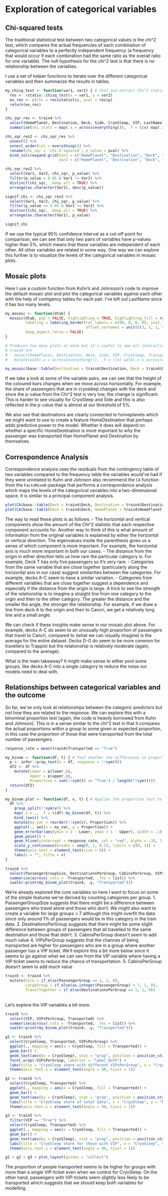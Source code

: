 # Exploration of categorical variables
## Chi-squared tests
The traditional statistical test between two categorical values is the chi\^2 test, which compares the actual frequencies of each combination of categorical variables to a perfectly independent frequency (a frequency that would occur if each combination had the same ratio as the overall ratio for one variable). The null hypothesis for the chi\^2 test is that there is no relationship between the variables.

I use a set of helper functions to iterate over the different categorical variables and then summarize the results in tables.
```r
my_chisq_test <- function(var1, var2) { # Test and extract Chi^2 statistics
  res <- rstatix::chisq_test(x = var1, y = var2)
  ex_res <- c(chi = res$statistic, pval = res$p)
  return(ex_res)
}

chi_sqr_res <- train4 %>%
  select(HomePlanet, Destination, Deck, Side, CryoSleep, VIP, LastName) %>%
  summarise(chi_stats = map(.x = across(everything()), .f = \(x) map(.x = across(everything()), .f = \(y) my_chisq_test(x, y))))

chi_sqr_res2 <- chi_sqr_res %>%
  unnest() %>%
  unnest_wider(col = everything()) %>%
  rename(chi_sqr = `chi.X-squared`, p_value = pval) %>%
  bind_cols(expand.grid(Var1 = c("HomePlanet", "Destination", "Deck", "Side", "CryoSleep", "VIP", "LastName"), 
                        Var2 = c("HomePlanet", "Destination", "Deck", "Side", "CryoSleep", "VIP", "LastName")), .)

chi_sqr_res2 %>%
  select(Var1, Var2, chi_sqr, p_value) %>%
  filter(p_value > 0.05 & Var1 != Var2) %>%
  distinct(chi_sqr, .keep_all = TRUE) %>%
  arrange(as.character(Var1), desc(p_value))

signif_chi <- chi_sqr_res2 %>%
  select(Var1, Var2, chi_sqr, p_value) %>%
  filter(p_value <= 0.05 & Var1 != Var2) %>%
  distinct(chi_sqr, .keep_all = TRUE) %>%
  arrange(as.character(Var1), p_value)

signif_chi
```

If we use the typical 95% confidence interval as a cut-off point for comparison, we can see that only two pairs of variables have p-values higher than 5%, which means that these variables are independent of each other. All other variables are related in some way. One way we can explore this further is to visualize the levels of the categorical variables in mosaic plots.

## Mosaic plots
Here I use a custom function from Kuhn's and Johnsson's code to improve the default mosaic plot and plot the categorical variables against each other with the help of contigency tables for each pair. I've left out LastName since it has too many levels.
```r
my_mosaic <- function(dtab) { 
  mosaic(dtab, pop = FALSE, highlighting = TRUE, highlighting_fill = rainbow_hcl, margins = unit(c(6, 1, 1, 8), "lines"),
         labeling = labeling_border(rot_labels = c(90, 0, 0, 0), just_labels = c("left", "right", "center",  "right"),
                                    offset_varnames = unit(c(3, 1, 1, 4), "lines")), 
         keep_aspect_ratio = FALSE)
}

# Produces too many plots at once but it's useful to see all interactions at once
# train4 %>% 
#   select(HomePlanet, Destination, Deck, Side, VIP, CryoSleep, Transported) %>%
#   mutate(walk(.x = across(everything()), .f = \(x) walk(.x = across(everything()), .f = \(y) my_mosaic(base::table(x, y)))))

my_mosaic(base::table(Destination = train4$Destination, Deck = train4$Deck))
```

If we take a look at some of the variable pairs, we can see that the height of the coloured bars changes when we move across horisontally. For example, the share of passengers that are in cryosleep changes with the deck and since the p-value from the Chi\^2 test is very low, the change is significant. This is harder to see visually for CryoSleep and Side and this is also reflected in the p-value that is almost at our threshold of 5%. 

We also see that destinations are clearly connected to homeplanets which we might want to use to create a feature HomeDestination that perhaps adds predictive power to the model. Whether it does will depend on whether a specific HomeDestination is more important to why the passenger was transported than HomePlanet and Destination by themselves.

## Correspondence Analysis
Correspondence analysis uses the residuals from the contingency table of two variables compared to the frequency table the variables would've had if they were unrelated to 
Kuhn and Johnson also recommend the `CA` function from the `FactoMineR`-package that performs a correspondence analysis which maps the levels of the categorical variables into a two-dimensional space. It is similar to a principal component analysis.

```r
plot(CA(base::table(Deck = train4$Deck, Destination = train4$Destination), graph = FALSE), title = "Destination and Deck")
plot(CA(base::table(Deck = train4$Deck, HomePlanet = train4$HomePlanet), graph = FALSE), title = "HomePlanet and Deck")
```

The way to read these plots is as follows:
- The horizontal and vertical components show the amount of the Chi\^2 statistic that each respective component accounts for. Another way to think of this is what amount of information from the original variables is explained by either the horizontal or vertical direction. The eigenvalues inside the parenthesis gives us a sense of which component is more important. For example, the horizontal axis is much more important in both our cases.
- The distance from the origin in either direction tells us how rare the particular category is. For example, Deck T has only five passengers so it's very rare.
- Categories from the same variable that are close together (particularly along the horizontal axis in our case) suggest similarities between the categories. For example, decks A-C seem to have a similar variation.
- Categories from different variables that are close together suggest a dependence and especially if the distance from the origin is large. A trick to see the strength of the relationship is to imagine a straight line from one category to the orgin and then to the other category. The greater the distance and the smaller the angle, the stronger the relationship. For example, if we draw a line from deck A to the origin and then to Cancri, we get a relatively long line and a small angle. 

We can check if these insights make sense in our mosaic plot above. For example, decks A-C do seem to an unusually high proportion of passengers that travel to Cancri, compared to (what we can visually imagine) is the average for the entire dataset. Decks D-G do seem to be more common for travellers to Trappist but the relationship is relatively moderate (again, compared to the average). 

What is the main takeaway? It might make sense to either pool some groups, like decks A-C into a single category to reduce the noise our models need to deal with. 

## Relationships between categorical variables and the outcome
So far, we've only look at relationships between the categoric predictors but not how they are related to the response. We can explore this with a binominal proportion test (again, the code is heavily borrowed from Kuhn and Johnson). This is in a sense similar to the chi\^2 test in that it compares the actual proportions within a group to some given or expected proportion, in this case the proportion of those that were transported from the total number of passengers.
```r
response_rate = mean(train4$Transported == "True")

my_binom <- function(df, t) { # Test whether the differences in proportions (of transported) are significant
  p <- infer::prop_test(x = df, response = !!sym(t))
  df2 <- df %>%
    mutate(Lower = p$lower_ci, 
           Upper = p$upper_ci,
           Proportion = sum(!!sym(t) == "True") / length(!!sym(t)))
  return(df2)
}

my_binom_plot <- function(df, v, t) { # Applies the proportion test to different categories of a variable and plots the results
  df %>%
    group_split(!!sym(v)) %>%
    map(.x = ., .f = \(df) my_binom(df, t)) %>%
    bind_rows() %>%
    mutate(my_var = reorder(!!sym(v), Proportion)) %>%
    ggplot(., aes(x = my_var, y = Proportion)) +
    geom_errorbar(aes(ymin = 1 - Lower, ymax = 1 - Upper), width = .1) +
    geom_point() +
    geom_hline(yintercept = response_rate, col = "red", alpha = .35, lty = 2) + 
    scale_y_continuous(breaks = seq(0, 1, 0.1), limits = c(0, 1)) +
    theme(axis.text = element_text(size = 8)) +
    labs(x = "", title = v)
}

train4 %>%
  select(PassengerGroupSize, DestinationsPerGroup, CabinsPerGroup, VIPsPerGroup, LastNamesPerGroup, Transported) %>%
  summarise(across(.cols = -Transported, .fns = list)) %>%
  iwalk(~print(my_binom_plot(train4, .y, "Transported")))
```

We're already explored the core variables so here I want to focus on some of the simple features we've derived by counting categories per group.
1. PassengerGroupSize suggests that there might be a difference between passengers who travel alone and those who don't. We might also want to create a variable for large groups > 7 although this might overfit the data since only around 1% of passengers would be in this category in the train data.
2. DestinationsPerGroup suggests that there might be some slight difference between groups of passengers that all travelled to the same destination and those that didn't.
3. CabinsPerGroup doesn't seem to add much value
4. VIPsPerGroup suggests that the chances of being transported are higher for passengers who are in a group where another passenger has a VIP ticket. We'll explore this a bit more below since it seems to go against what we can see from the VIP variable where having a VIP ticket seems to reduce the chance of transportation.
5. CabinsPerGroup doesn't seem to add much value
```r
train5 <- train4 %>%
  mutate(Solo = if_else(PassengerGroup == 1, 1, 0),
         LargeGroup = if_else(as.integer(PassengerGroup) > 7, 1, 0),
         TravelTogether = if_else(DestinationsPerGroup == 1, 1, 0))
```
\
Let's explore the VIP variables a bit more.
```r
train5 %>%
  select(VIP, VIPsPerGroup, Transported) %>%
  summarise(across(.cols = -Transported, .fns = list)) %>%
  iwalk(~print(my_binom_plot(train4, .y, "Transported")))

g1 <- train5 %>%
  select(CryoSleep, Transported, VIPsPerGroup) %>%
  ggplot(., mapping = aes(x = CryoSleep, fill = Transported)) +
  geom_bar() +
  geom_text(aes(by = CryoSleep), stat = "prop", position = position_stack(vjust = 0.5)) +
  facet_wrap(~VIPsPerGroup, labeller = "label_both") +
  labs(title = "CryoSleep share with different VIPsPerGroup", x = "CryoSleep", y = "Number of passengers") + 
  theme(axis.text.x = element_text(angle = 90, hjust = 1))

g2 <- train5 %>%
  select(CryoSleep, Transported) %>%
  ggplot(., mapping = aes(x = CryoSleep, fill = Transported)) +
  geom_bar() +
  geom_text(aes(by = CryoSleep), stat = "prop", position = position_stack(vjust = 0.5)) +
  labs(title = "CryoSleep share of total data", x = "CryoSleep", y = "Number of passengers") + 
  theme(axis.text.x = element_text(angle = 90, hjust = 1))

g3 <- train5 %>%
  filter(VIP == "True") %>%
  select(CryoSleep, Transported) %>%
  ggplot(., mapping = aes(x = CryoSleep, fill = Transported)) +
  geom_bar() +
  geom_text(aes(by = CryoSleep), stat = "prop", position = position_stack(vjust = 0.5)) +
  labs(title = "CryoSleep share for those with VIP", x = "CryoSleep", y = "Number of passengers") + 
  theme(axis.text.x = element_text(angle = 90, hjust = 1))

g1 + g2 + g3 + plot_layout(guides = "collect")
```

The proportion of people transported seems to be higher for groups with more than a single VIP-ticket even when we control for CryoSleep. On the other hand, passengers with VIP-tickets seem slightly less likely to be transported which suggests that we should keep both variables for modelling.